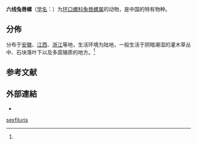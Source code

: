 {{Speciesbox
 | genus = Lagocheilus
| species = sexfiluris
 | authority = (Heude, 1882){{r|id10937}}
 | synonyms_ref =
 | synonyms =
* ''Lagocheilus sexfiluris'' {{small|(Heude, 1882)}}{{r|id10937}}（拼寫錯誤）
}}

'''六线兔唇螺'''（[[学名|学名]]：{{lang|la|''Lagochilus sexfiluris''}}）为[[环口螺科|环口螺科]][[兔唇螺属|兔唇螺属]]的动物，是中国的特有物种{{r|id10937}}。

==分佈==
分布于[[安徽|安徽]]、[[江西|江西]]、[[浙江|浙江]]等地，生活环境为陆地，一般生活于阴暗潮湿的灌木草丛中、石块落叶下以及多腐殖质的地方。<ref name='id10937'/>

==参考文献==
{{reflist|refs=
<ref name='id10937'>{{cite web| url =http://www.bioinfo.cn/db05/BjdwSpecies.php?action=view&id=10937| deadurl =yes| archiveurl =https://web.archive.org/web/20160305105742/http://www.bioinfo.cn/db05/BjdwSpecies.php?action=view&id=10937| title =六线兔唇螺| work =《中国动物物种编目数据库》| publisher =中国科学院微生物研究所| author =中国科学院动物研究所| access-date =2009-04-28| archive-date =2016-03-05}}</ref>
}}

==外部連結==
*{{Wikispecies-inline|Lagocheilus sexfiluris}}

[[Category:兔唇螺属|sexfiluris]]


{{软体动物小作品}}